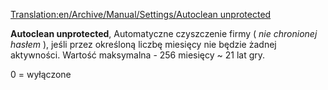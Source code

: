 [[Translation:en/Archive/Manual/Settings/Autoclean unprotected]]


'''Autoclean unprotected''', Automatyczne czyszczenie firmy ( ''nie chronionej hasłem'' ), jeśli przez określoną liczbę miesięcy nie będzie żadnej aktywności. Wartość maksymalna - 256 miesięcy ~ 21 lat gry.

0 = wyłączone